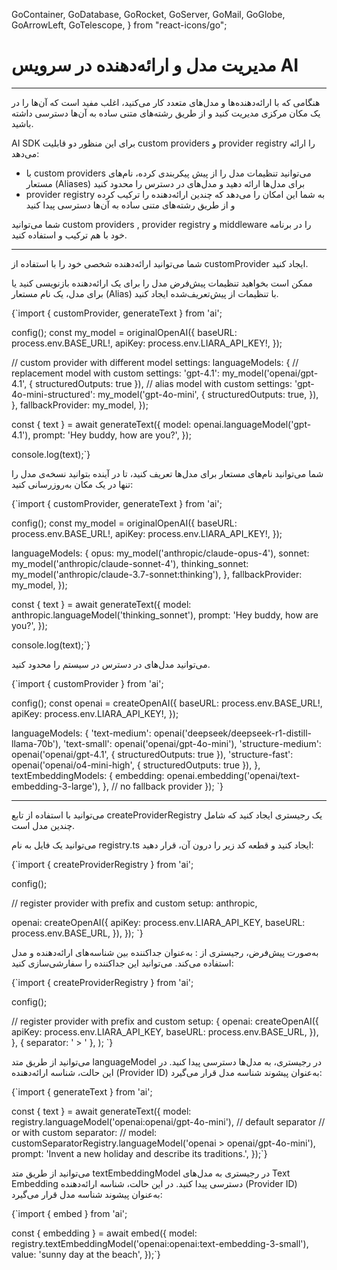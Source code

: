   GoContainer,
  GoDatabase,
  GoRocket,
  GoServer,
  GoMail,
  GoGlobe,
  GoArrowLeft,
  GoTelescope,
} from "react-icons/go";


<Layout>
<Head>
<title>مستندات مدل و ارائه دهنده در سرویس هوش مصنوعی - لیارا</title>
<meta property="og:title" content="مستندات خدمات رایانش ابری لیارا" />
<meta property="og:description" content="مستندات مربوط به نحوه مدیریت مدل و ارائه‌دهنده در سرویس هوش مصنوعی لیارا با استفاده از AI SDK"  />
</Head>


# مدیریت مدل و ارائه‌دهنده در سرویس AI
<hr className="mb-2" />

هنگامی که با ارائه‌دهنده‌ها و مدل‌های متعدد کار می‌کنید، 
اغلب مفید است که آن‌ها را در یک مکان مرکزی مدیریت کنید و از طریق رشته‌های متنی ساده به آن‌ها دسترسی داشته باشید.
<div className="h-2" />

AI SDK برای این منظور دو قابلیت custom providers و provider registry را ارائه می‌دهد: 

<div className="h-2" />
<ul>
<li>با custom providers می‌توانید تنظیمات مدل را از پیش پیکربندی کرده، نام‌های مستعار (Aliases) برای مدل‌ها ارائه دهید و مدل‌های در دسترس را محدود کنید</li>
<li>provider registry به شما این امکان را می‌دهد که چندین ارائه‌دهنده را ترکیب کرده و از طریق رشته‌های متنی ساده به آن‌ها دسترسی پیدا کنید</li>
</ul>
<div className="h-2" />

شما می‌توانید custom providers , provider registry و middleware را در برنامه خود با هم ترکیب و استفاده کنید.

<hr className="mb-2" />
<Section id='custom-providers' title='Custom Providers' />

شما می‌توانید ارائه‌دهنده شخصی خود را با استفاده از <Important>customProvider</Important> ایجاد کنید. 

<Section id='example-custom-model-settings' title='مثال: تنظیمات سفارشی مدل' />

ممکن است بخواهید تنظیمات پیش‌فرض مدل را برای یک ارائه‌دهنده بازنویسی کنید 
یا برای مدل، یک نام مستعار (Alias) با تنظیمات از پیش‌تعریف‌شده ایجاد کنید.

<div className="h-2" />
<div dir='ltr'>
    <Highlight className="js">
        {`import { customProvider, generateText } from 'ai';

config();
const my_model = originalOpenAI({
  baseURL: process.env.BASE_URL!,
  apiKey: process.env.LIARA_API_KEY!,
});

// custom provider with different model settings:
  languageModels: {
    // replacement model with custom settings:
    'gpt-4.1': my_model('openai/gpt-4.1', { structuredOutputs: true }),
    // alias model with custom settings:
    'gpt-4o-mini-structured': my_model('gpt-4o-mini', {
      structuredOutputs: true,
    }),
  },
  fallbackProvider: my_model,
});

const { text } = await generateText({
  model: openai.languageModel('gpt-4.1'),
  prompt: 'Hey buddy, how are you?',
});

console.log(text);`}
    </Highlight>
</div>

<Section id='example-model-name-alias' title='مثال: نام مستعار برای مدل' />

شما می‌توانید نام‌های مستعار برای مدل‌ها تعریف کنید، تا در آینده بتوانید نسخه‌ی مدل را تنها در یک مکان به‌روزرسانی کنید:

<div className="h-2" />
<div dir='ltr'>
    <Highlight className="js">
        {`import { customProvider, generateText } from 'ai';

config();
const my_model = originalOpenAI({
  baseURL: process.env.BASE_URL!,
  apiKey: process.env.LIARA_API_KEY!,
});

  languageModels: {
    opus: my_model('anthropic/claude-opus-4'),
    sonnet: my_model('anthropic/claude-sonnet-4'),
    thinking_sonnet: my_model('anthropic/claude-3.7-sonnet:thinking'),
  },
  fallbackProvider: my_model,
});

const { text } = await generateText({
  model: anthropic.languageModel('thinking_sonnet'),
  prompt: 'Hey buddy, how are you?',
});

console.log(text);`}
    </Highlight>
</div>

<Section id='example-limit-available-models' title='محدودسازی مدل‌های در دسترس' />

می‌توانید مدل‌های در دسترس در سیستم را محدود کنید.

<div className="h-2" />
<div dir='ltr'>
    <Highlight className="js">
        {`import { customProvider } from 'ai';

config();
const openai = createOpenAI({
  baseURL: process.env.BASE_URL!,
  apiKey: process.env.LIARA_API_KEY!,
});

  languageModels: {
    'text-medium': openai('deepseek/deepseek-r1-distill-llama-70b'),
    'text-small': openai('openai/gpt-4o-mini'),
    'structure-medium': openai('openai/gpt-4.1', { structuredOutputs: true }),
    'structure-fast': openai('openai/o4-mini-high', { structuredOutputs: true }),
  },
  textEmbeddingModels: {
    embedding: openai.embedding('openai/text-embedding-3-large'),
  },
  // no fallback provider
});
`}
    </Highlight>
</div>
<hr className="mb-2" />

<Section id='provider-registry' title='Provider Registry' />

می‌توانید با استفاده از تابع <Important>createProviderRegistry</Important> یک رجیستری ایجاد کنید که شامل چندین مدل است.

<Section id='setup' title='راه اندازی' />

می‌توانید یک فایل به نام <Important>registry.ts</Important> ایجاد کنید و قطعه کد 
زیر را درون آن، قرار دهید: 

<div className="h-2" />
<div dir='ltr'>
    <Highlight className="js">
        {`import { createProviderRegistry } from 'ai';

config();

  // register provider with prefix and custom setup:
  anthropic,
  
  openai: createOpenAI({
    apiKey: process.env.LIARA_API_KEY,
    baseURL: process.env.BASE_URL,
  }),
});
`}
    </Highlight>
</div>


<Section id='setup-with-custom-separator' title='راه‌اندازی با Custom Separator' />

به‌صورت پیش‌فرض، رجیستری از <Important>:</Important> به‌عنوان جداکننده بین شناسه‌های ارائه‌دهنده و مدل استفاده می‌کند. می‌توانید این جداکننده را سفارشی‌سازی کنید:

<div className="h-2" />
<div dir='ltr'>
    <Highlight className="js">
        {`import { createProviderRegistry } from 'ai';

config();

  // register provider with prefix and custom setup:
  {
    openai: createOpenAI({
        apiKey: process.env.LIARA_API_KEY,
        baseURL: process.env.BASE_URL,
    }),
  },
  { separator: ' > ' },
);
`}
    </Highlight>
</div>

<Section id='example-use-language-models' title='مثال: استفاده از مدل‌ها' />

می‌توانید از طریق متد <Important>languageModel</Important> در رجیستری، به مدل‌ها دسترسی پیدا کنید. در این حالت، شناسه ارائه‌دهنده (Provider ID) به‌عنوان پیشوند شناسه مدل قرار می‌گیرد:

<div className="h-2" />
<div dir='ltr'>
    <Highlight className="js">
        {`import { generateText } from 'ai';


const { text } = await generateText({
  model: registry.languageModel('openai:openai/gpt-4o-mini'), // default separator
  // or with custom separator:
  // model: customSeparatorRegistry.languageModel('openai > openai/gpt-4o-mini'),
  prompt: 'Invent a new holiday and describe its traditions.',
});`}
    </Highlight>
</div>

<Section id='example-use-text-embedding-models' title='استفاده از مدل‌های embedding' />

می‌توانید از طریق متد <Important>textEmbeddingModel</Important> در رجیستری به مدل‌های Text Embedding دسترسی پیدا کنید. در این حالت، شناسه ارائه‌دهنده (Provider ID) به‌عنوان پیشوند شناسه مدل قرار می‌گیرد:

<div className="h-2" />
<div dir='ltr'>
    <Highlight className="js">
        {`import { embed } from 'ai';

const { embedding } = await embed({
  model: registry.textEmbeddingModel('openai:openai:text-embedding-3-small'),
  value: 'sunny day at the beach',
});`}
    </Highlight>
</div>

</Layout>